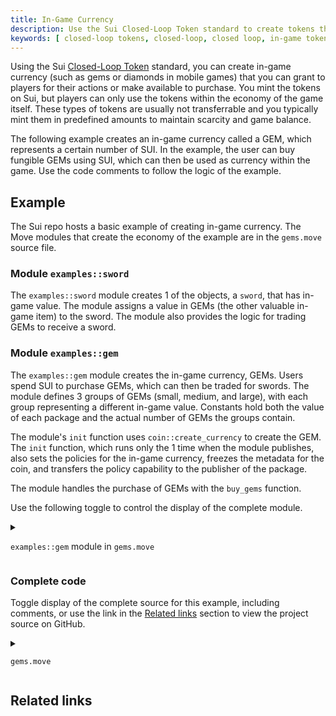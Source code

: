 ```yaml
---
title: In-Game Currency
description: Use the Sui Closed-Loop Token standard to create tokens that you can use as currency within a game application.
keywords: [ closed-loop tokens, closed-loop, closed loop, in-game tokens, in-game currency, game currency, token example, create a token, how to create token, SUI token standards ]
---
```


Using the Sui [Closed-Loop Token](/standards/closed-loop-token.mdx) standard, you can create in-game currency (such as gems or diamonds in mobile games) that you can grant to players for their actions or make available to purchase. You mint the tokens on Sui, but players can only use the tokens within the economy of the game itself. These types of tokens are usually not transferrable and you typically mint them in predefined amounts to maintain scarcity and game balance.

The following example creates an in-game currency called a GEM, which represents a certain number of SUI. In the example, the user can buy fungible GEMs using SUI, which can then be used as currency within the game. Use the code comments to follow the logic of the example.

## Example 

The Sui repo hosts a basic example of creating in-game currency. The Move modules that create the economy of the example are in the `gems.move` source file.

### Module `examples::sword`

The `examples::sword` module creates 1 of the objects, a `sword`, that has in-game value. The module assigns a value in GEMs (the other valuable in-game item) to the sword. The module also provides the logic for trading GEMs to receive a sword. 

<ImportContent source="examples/move/token/sources/gems.move" mode="code" module="examples::sword" noComments />

### Module `examples::gem`

The `examples::gem` module creates the in-game currency, GEMs. Users spend SUI to purchase GEMs, which can then be traded for swords. The module defines 3 groups of GEMs (small, medium, and large), with each group representing a different in-game value. Constants hold both the value of each package and the actual number of GEMs the groups contain. 

The module's `init` function uses `coin::create_currency` to create the GEM. The `init` function, which runs only the 1 time when the module publishes, also sets the policies for the in-game currency, freezes the metadata for the coin, and transfers the policy capability to the publisher of the package. 

<ImportContent source="examples/move/token/sources/gems.move" mode="code" fun="init" noComments />

The module handles the purchase of GEMs with the `buy_gems` function. 

<ImportContent source="examples/move/token/sources/gems.move" mode="code" fun="buy_gems" noComments />

Use the following toggle to control the display of the complete module. 

<details>

<summary>

`examples::gem` module in `gems.move`

</summary>

<ImportContent source="examples/move/token/sources/gems.move" mode="code" module="examples::gem" noComments />

</details>

### Complete code 

Toggle display of the complete source for this example, including comments, or use the link in the [Related links](#related-links) section to view the project source on GitHub.

<details>

<summary>

`gems.move`

</summary>

<ImportContent source="examples/move/token/sources/gems.move" mode="code" />

</details>

## Related links

<RelatedLink to="/standards/closed-loop-token.mdx" />
<RelatedLink href="https://github.com/MystenLabs/sui/blob/main/examples/move/token/sources/gems.move" label="Source code" desc="The source code in GitHub for this example." />
<RelatedLink to="/guides/developer/coin/loyalty.mdx" />
<RelatedLink to="/guides/developer/coin/regulated.mdx" />